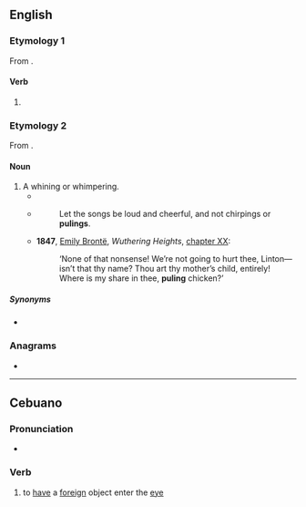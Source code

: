 ==English==

===Etymology 1===
From {{af|en|pule|-ing}}.

====Verb====
{{head|en|verb form}}

# {{present participle of|en|pule|nocat=1}}

===Etymology 2===
From {{af|en|pule|-ing}}.

====Noun====
{{en-noun}}

# A whining or whimpering.
#* {{RQ:Shakespeare Coriolanus|IV|ii|passage=Leave this faint '''puling''' and lament as I do.}}
#* {{RQ:Bacon Of Masques and Triumphs}}
#*: Let the songs be loud and cheerful, and not chirpings or '''pulings'''.
#* '''1847''', [[w:Emily Brontë|Emily Brontë]], ''Wuthering Heights'', [https://www.gutenberg.org/files/768/768-h/768-h.htm chapter XX]:
#*: ‘None of that nonsense!  We’re not going to hurt thee, Linton—isn’t that thy name?  Thou art thy mother’s child, entirely!  Where is my share in thee, '''puling''' chicken?’

=====Synonyms=====
* {{l|en|mewling}}

===Anagrams===
* {{anagrams|en|a=gilnpu|Pinglu|gulpin|plug in|plug-in|plugin}}

----

==Cebuano==

===Pronunciation===
* {{hyphenation|ceb|pu|ling}}

===Verb===
{{head|ceb|verb}}

# to [[have]] a [[foreign]] object enter the [[eye]]